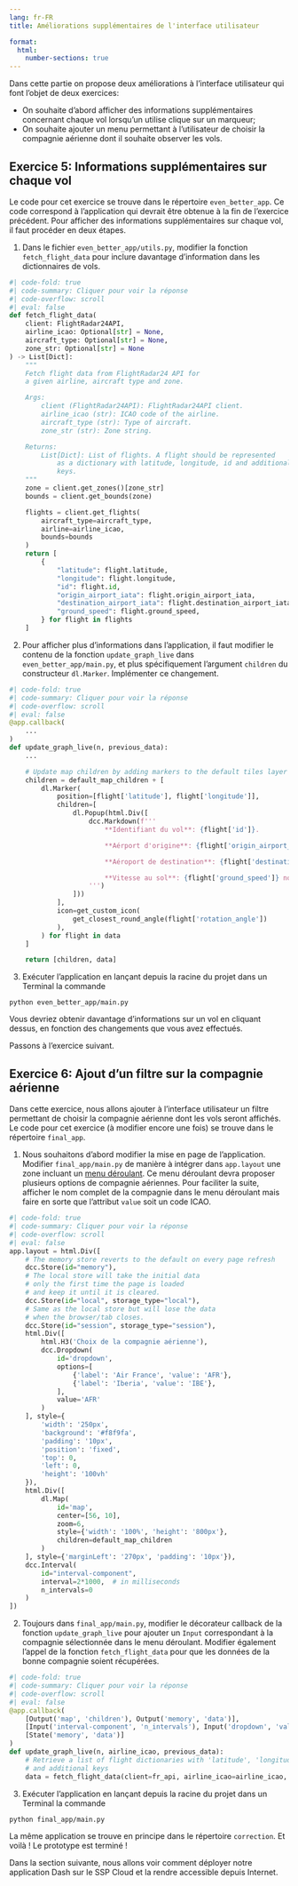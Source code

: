 ```yaml
---
lang: fr-FR
title: Améliorations supplémentaires de l'interface utilisateur

format:
  html:
    number-sections: true
---
```


Dans cette partie on propose deux améliorations à l'interface utilisateur qui font l'objet de deux exercices:

- On souhaite d'abord afficher des informations supplémentaires concernant chaque vol lorsqu'un utilise clique sur un marqueur;
- On souhaite ajouter un menu permettant à l'utilisateur de choisir la compagnie aérienne dont il souhaite observer les vols.

::: {.callout-tip collapse="false" icon=false}
## `<i class="bi bi-book"></i>`{=html} Exercice 5: Informations supplémentaires sur chaque vol

Le code pour cet exercice se trouve dans le répertoire `even_better_app`. Ce code correspond à l'application qui devrait être obtenue à la fin de l'exercice précédent. Pour afficher des informations supplémentaires sur chaque vol, il faut procéder en deux étapes.

1. Dans le fichier `even_better_app/utils.py`, modifier la fonction `fetch_flight_data` pour inclure davantage d'information dans les dictionnaires de vols.

```python
#| code-fold: true
#| code-summary: Cliquer pour voir la réponse
#| code-overflow: scroll
#| eval: false
def fetch_flight_data(
    client: FlightRadar24API,
    airline_icao: Optional[str] = None,
    aircraft_type: Optional[str] = None,
    zone_str: Optional[str] = None
) -> List[Dict]:
    """
    Fetch flight data from FlightRadar24 API for
    a given airline, aircraft type and zone.

    Args:
        client (FlightRadar24API): FlightRadar24API client.
        airline_icao (str): ICAO code of the airline.
        aircraft_type (str): Type of aircraft.
        zone_str (str): Zone string.

    Returns:
        List[Dict]: List of flights. A flight should be represented
            as a dictionary with latitude, longitude, id and additional
            keys.
    """
    zone = client.get_zones()[zone_str]
    bounds = client.get_bounds(zone)

    flights = client.get_flights(
        aircraft_type=aircraft_type,
        airline=airline_icao,
        bounds=bounds
    )
    return [
        {
            "latitude": flight.latitude,
            "longitude": flight.longitude,
            "id": flight.id,
            "origin_airport_iata": flight.origin_airport_iata,
            "destination_airport_iata": flight.destination_airport_iata,
            "ground_speed": flight.ground_speed,
        } for flight in flights
    ]
```

2. Pour afficher plus d'informations dans l'application, il faut modifier le contenu de la fonction `update_graph_live` dans `even_better_app/main.py`, et plus spécifiquement l'argument `children` du constructeur `dl.Marker`. Implémenter ce changement.

```python
#| code-fold: true
#| code-summary: Cliquer pour voir la réponse
#| code-overflow: scroll
#| eval: false
@app.callback(
    ...
)
def update_graph_live(n, previous_data):
    ...

    # Update map children by adding markers to the default tiles layer
    children = default_map_children + [
        dl.Marker(
            position=[flight['latitude'], flight['longitude']],
            children=[
                dl.Popup(html.Div([
                    dcc.Markdown(f'''
                        **Identifiant du vol**: {flight['id']}.

                        **Aérport d'origine**: {flight['origin_airport_iata']}.

                        **Aéroport de destination**: {flight['destination_airport_iata']}.

                        **Vitesse au sol**: {flight['ground_speed']} noeuds.
                    ''')
                ]))
            ],
            icon=get_custom_icon(
                get_closest_round_angle(flight['rotation_angle'])
            ),
        ) for flight in data
    ]

    return [children, data]
```

3. Exécuter l'application en lançant depuis la racine du projet dans un Terminal la commande
```
python even_better_app/main.py
```

Vous devriez obtenir davantage d'informations sur un vol en cliquant dessus, en fonction des changements que vous avez effectués.

:::

Passons à l'exercice suivant.

::: {.callout-tip collapse="false" icon=false}
## `<i class="bi bi-book"></i>`{=html} Exercice 6: Ajout d'un filtre sur la compagnie aérienne

Dans cette exercice, nous allons ajouter à l'interface utilisateur un filtre permettant de choisir la compagnie aérienne dont les vols seront affichés. Le code pour cet exercice (à modifier encore une fois) se trouve dans le répertoire `final_app`.

1. Nous souhaitons d'abord modifier la mise en page de l'application. Modifier `final_app/main.py` de manière à intégrer dans `app.layout` une zone incluant un [menu déroulant](https://dash.plotly.com/dash-core-components/dropdown). Ce menu déroulant devra proposer plusieurs options de compagnie aériennes. Pour faciliter la suite, afficher le nom complet de la compagnie dans le menu déroulant mais faire en sorte que l'attribut `value` soit un code ICAO.

```python
#| code-fold: true
#| code-summary: Cliquer pour voir la réponse
#| code-overflow: scroll
#| eval: false
app.layout = html.Div([
    # The memory store reverts to the default on every page refresh
    dcc.Store(id="memory"),
    # The local store will take the initial data
    # only the first time the page is loaded
    # and keep it until it is cleared.
    dcc.Store(id="local", storage_type="local"),
    # Same as the local store but will lose the data
    # when the browser/tab closes.
    dcc.Store(id="session", storage_type="session"),
    html.Div([
        html.H3('Choix de la compagnie aérienne'),
        dcc.Dropdown(
            id='dropdown',
            options=[
                {'label': 'Air France', 'value': 'AFR'},
                {'label': 'Iberia', 'value': 'IBE'},
            ],
            value='AFR'
        )
    ], style={
        'width': '250px',
        'background': '#f8f9fa',
        'padding': '10px',
        'position': 'fixed',
        'top': 0,
        'left': 0,
        'height': '100vh'
    }),
    html.Div([
        dl.Map(
            id='map',
            center=[56, 10],
            zoom=6,
            style={'width': '100%', 'height': '800px'},
            children=default_map_children
        )
    ], style={'marginLeft': '270px', 'padding': '10px'}),
    dcc.Interval(
        id="interval-component",
        interval=2*1000,  # in milliseconds
        n_intervals=0
    )
])
```

2. Toujours dans `final_app/main.py`, modifier le décorateur callback de la fonction `update_graph_live` pour ajouter un `Input` correspondant à la compagnie sélectionnée dans le menu déroulant. Modifier également l'appel de la fonction `fetch_flight_data` pour que les données de la bonne compagnie soient récupérées.

```python
#| code-fold: true
#| code-summary: Cliquer pour voir la réponse
#| code-overflow: scroll
#| eval: false
@app.callback(
    [Output('map', 'children'), Output('memory', 'data')],
    [Input('interval-component', 'n_intervals'), Input('dropdown', 'value')],
    [State('memory', 'data')]
)
def update_graph_live(n, airline_icao, previous_data):
    # Retrieve a list of flight dictionaries with 'latitude', 'longitude', 'id'
    # and additional keys
    data = fetch_flight_data(client=fr_api, airline_icao=airline_icao, zone_str="europe")
```

3. Exécuter l'application en lançant depuis la racine du projet dans un Terminal la commande
```
python final_app/main.py
```

La même application se trouve en principe dans le répertoire `correction`. Et voilà ! Le prototype est terminé ! 

:::

Dans la section suivante, nous allons voir comment déployer notre application Dash sur le SSP Cloud et la rendre accessible depuis Internet.

